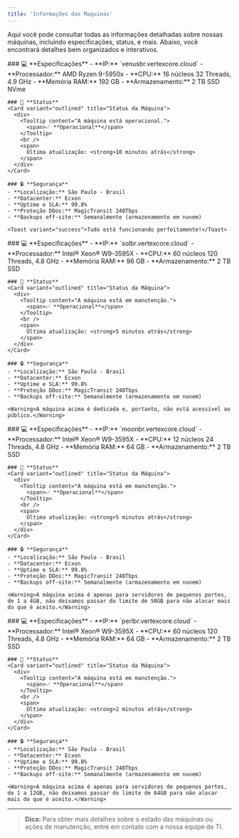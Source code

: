 ```yaml
---
title: 'Informações das Maquinas'
---
```


Aqui você pode consultar todas as informações detalhadas sobre nossas máquinas, incluindo especificações, status, e mais. Abaixo, você encontrará detalhes bem organizados e interativos.

<Tabs>
  <Tab title="Máquina BR - Venus">
    ### 💻 **Especificações**
    - **IP:** `venusbr.vertexcore.cloud`
    - **Processador:** AMD Ryzen 9-5950x
    - **CPU:** 16 núcleos 32 Threads, 4.9 GHz
    - **Memória RAM:** 192 GB
    - **Armazenamento:** 2 TB SSD NVme

    ### 🚀 **Status**
    <Card variant="outlined" title="Status da Máquina">
      <div>
        <Tooltip content="A máquina está operacional.">
          <span>✅ **Operacional**</span>
        </Tooltip>
        <br />
        <span>
          Última atualização: <strong>10 minutos atrás</strong>
        </span>
      </div>
    </Card>

    ### 🔒 **Segurança**
    - **Localização:** São Paulo - Brasil
    - **Datacenter:** Ecxon
    - **Uptime e SLA:** 99.8%
    - **Proteção DDos:** MagicTransit 248Tbps
    - **Backups off-site:** Semanalmente (armazenamento em nuvem)

    <Toast variant="success">Tudo está funcionando perfeitamente!</Toast>
  </Tab>

  <Tab title="Máquina BR - Sol">
    ### 💻 **Especificações**
    - **IP:** `solbr.vertexcore.cloud`
    - **Processador:** Intel® Xeon® W9-3595X
    - **CPU:** 60 núcleos 120 Threads, 4.8 GHz
    - **Memória RAM:** 96 GB
    - **Armazenamento:** 2 TB SSD

    ### 🚀 **Status**
    <Card variant="outlined" title="Status da Máquina">
      <div>
        <Tooltip content="A máquina está em manutenção.">
          <span>✅ **Operacional**</span>
        </Tooltip>
        <br />
        <span>
          Última atualização: <strong>5 minutos atrás</strong>
        </span>
      </div>
    </Card>

    ### 🔒 **Segurança**
    - **Localização:** São Paulo - Brasil
    - **Datacenter:** Ecxon
    - **Uptime e SLA:** 99.8%
    - **Proteção DDos:** MagicTransit 248Tbps
    - **Backups off-site:** Semanalmente (armazenamento em nuvem)

    <Warning>A máquina acima é dedicada e, portanto, não está acessível ao público.</Warning>
  </Tab>

  <Tab title="Máquina BR - Moon">
    ### 💻 **Especificações**
    - **IP:** `moonbr.vertexcore.cloud`
    - **Processador:** Intel® Xeon® W9-3595X
    - **CPU:** 12 núcleos 24 Threads, 4.8 GHz
    - **Memória RAM:** 64 GB
    - **Armazenamento:** 2 TB SSD

    ### 🚀 **Status**
    <Card variant="outlined" title="Status da Máquina">
      <div>
        <Tooltip content="A máquina está em manutenção.">
          <span>✅ **Operacional**</span>
        </Tooltip>
        <br />
        <span>
          Última atualização: <strong>5 minutos atrás</strong>
        </span>
      </div>
    </Card>

    ### 🔒 **Segurança**
    - **Localização:** São Paulo - Brasil
    - **Datacenter:** Ecxon
    - **Uptime e SLA:** 99.8%
    - **Proteção DDos:** MagicTransit 248Tbps
    - **Backups off-site:** Semanalmente (armazenamento em nuvem)

    <Warning>A máquina acima é apenas para servidores de pequenos portes, de 1 a 4GB, não deixamos passar do limite de 50GB para não alocar mais do que é aceito.</Warning>
  </Tab>

  <Tab title="Máquina BR - Moon">
    ### 💻 **Especificações**
    - **IP:** `perlbr.vertexcore.cloud`
    - **Processador:** Intel® Xeon® W9-3595X
    - **CPU:** 60 núcleos 120 Threads, 4.8 GHz
    - **Memória RAM:** 64 GB
    - **Armazenamento:** 2 TB SSD

    ### 🚀 **Status**
    <Card variant="outlined" title="Status da Máquina">
      <div>
        <Tooltip content="A máquina está em manutenção.">
          <span>✅ **Operacional**</span>
        </Tooltip>
        <br />
        <span>
          Última atualização: <strong>2 minutos atrás</strong>
        </span>
      </div>
    </Card>

    ### 🔒 **Segurança**
    - **Localização:** São Paulo - Brasil
    - **Datacenter:** Ecxon
    - **Uptime e SLA:** 99.8%
    - **Proteção DDos:** MagicTransit 248Tbps
    - **Backups off-site:** Semanalmente (armazenamento em nuvem)

    <Warning>A máquina acima é apenas para servidores de pequenos portes, de 1 a 12GB, não deixamos passar do limite de 64GB para não alocar mais do que é aceito.</Warning>
  </Tab>
</Tabs>

---

> **Dica:** Para obter mais detalhes sobre o estado das máquinas ou ações de manutenção, entre em contato com a nossa equipe de TI.
